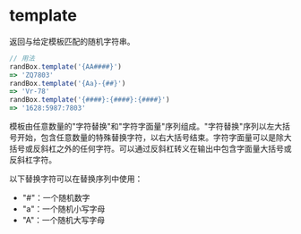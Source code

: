 # template

返回与给定模板匹配的随机字符串。

```js
// 用法
randBox.template('{AA####}')
=> 'ZQ7803'
randBox.template('{Aa}-{##}')
=> 'Vr-78'
randBox.template('{####}:{####}:{####}')
=> '1628:5987:7803'
```

模板由任意数量的"字符替换"和"字符字面量"序列组成。"字符替换"序列以左大括号开始，包含任意数量的特殊替换字符，以右大括号结束。字符字面量可以是除大括号或反斜杠之外的任何字符。可以通过反斜杠转义在输出中包含字面量大括号或反斜杠字符。

以下替换字符可以在替换序列中使用：

   * "#"：一个随机数字
   * "a"：一个随机小写字母
   * "A"：一个随机大写字母


